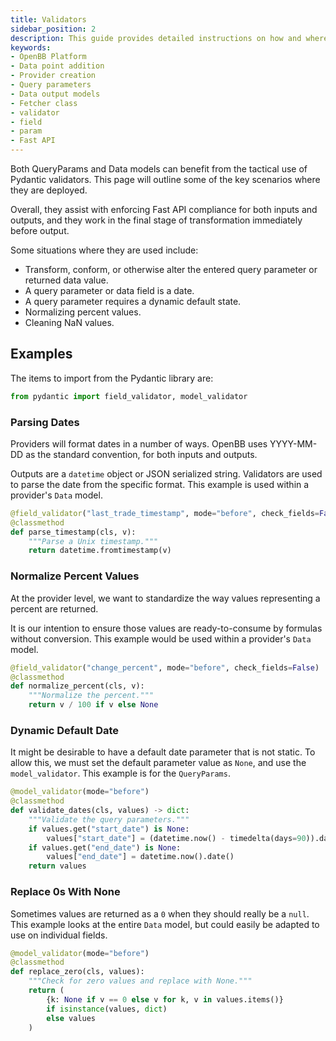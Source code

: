 ```yaml
---
title: Validators
sidebar_position: 2
description: This guide provides detailed instructions on how and where validators should be used.
keywords:
- OpenBB Platform
- Data point addition
- Provider creation
- Query parameters
- Data output models
- Fetcher class
- validator
- field
- param
- Fast API
---
```



<HeadTitle title="Validators - Developer Guidelines - Development | OpenBB Platform Docs" />

Both QueryParams and Data models can benefit from the tactical use of Pydantic validators.
This page will outline some of the key scenarios where they are deployed.

Overall, they assist with enforcing Fast API compliance for both inputs and outputs,
and they work in the final stage of transformation immediately before output.

Some situations where they are used include:

- Transform, conform, or otherwise alter the entered query parameter or returned data value.
- A query parameter or data field is a date.
- A query parameter requires a dynamic default state.
- Normalizing percent values.
- Cleaning NaN values.

## Examples

The items to import from the Pydantic library are:

```python
from pydantic import field_validator, model_validator
```

### Parsing Dates

Providers will format dates in a number of ways. OpenBB uses YYYY-MM-DD as the standard convention, for both inputs and outputs.

Outputs are a `datetime` object or JSON serialized string. Validators are used to parse the date from the specific format.
This example is used within a provider's `Data` model.

```python
@field_validator("last_trade_timestamp", mode="before", check_fields=False)
@classmethod
def parse_timestamp(cls, v):
    """Parse a Unix timestamp."""
    return datetime.fromtimestamp(v)
```

### Normalize Percent Values

At the provider level, we want to standardize the way values representing a percent are returned.

It is our intention to ensure those values are ready-to-consume by formulas without conversion.
This example would be used within a provider's `Data` model.

```python
@field_validator("change_percent", mode="before", check_fields=False)
@classmethod
def normalize_percent(cls, v):
    """Normalize the percent."""
    return v / 100 if v else None
```

### Dynamic Default Date

It might be desirable to have a default date parameter that is not static. To allow this, we must set the default parameter value as `None`, and use the `model_validator`. This example is for the `QueryParams`.

```python
@model_validator(mode="before")
@classmethod
def validate_dates(cls, values) -> dict:
    """Validate the query parameters."""
    if values.get("start_date") is None:
        values["start_date"] = (datetime.now() - timedelta(days=90)).date()
    if values.get("end_date") is None:
        values["end_date"] = datetime.now().date()
    return values
```

### Replace 0s With None

Sometimes values are returned as a `0` when they should really be a `null`.
This example looks at the entire `Data` model, but could easily be adapted to use on individual fields.

```python
@model_validator(mode="before")
@classmethod
def replace_zero(cls, values):
    """Check for zero values and replace with None."""
    return (
        {k: None if v == 0 else v for k, v in values.items()}
        if isinstance(values, dict)
        else values
    )
```
